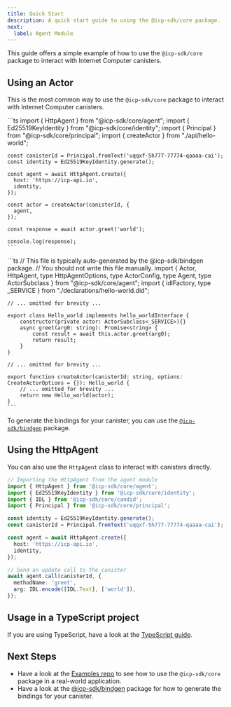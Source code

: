 ```yaml
---
title: Quick Start
description: A quick start guide to using the @icp-sdk/core package.
next:
  label: Agent Module
---
```



This guide offers a simple example of how to use the `@icp-sdk/core` package to interact with Internet Computer canisters.

## Using an Actor

This is the most common way to use the `@icp-sdk/core` package to interact with Internet Computer canisters.

<Tabs>
  <TabItem label="index.ts" icon="seti:typescript">
    ```ts
    import { HttpAgent } from "@icp-sdk/core/agent";
    import { Ed25519KeyIdentity } from "@icp-sdk/core/identity";
    import { Principal } from "@icp-sdk/core/principal";
    import { createActor } from "./api/hello-world";

    const canisterId = Principal.fromText('uqqxf-5h777-77774-qaaaa-cai');
    const identity = Ed25519KeyIdentity.generate();

    const agent = await HttpAgent.create({
      host: 'https://icp-api.io',
      identity,
    });

    const actor = createActor(canisterId, {
      agent,
    });

    const response = await actor.greet('world');

    console.log(response);
    ```

  </TabItem>
  <TabItem label="api/hello-world.ts" icon="seti:typescript">
    ```ts
    // This file is typically auto-generated by the @icp-sdk/bindgen package.
    // You should not write this file manually.
    import { Actor, HttpAgent, type HttpAgentOptions, type ActorConfig, type Agent, type ActorSubclass } from "@icp-sdk/core/agent";
    import { idlFactory, type _SERVICE } from "./declarations/hello-world.did";

    // ... omitted for brevity ...

    export class Hello_world implements hello_worldInterface {
        constructor(private actor: ActorSubclass<_SERVICE>){}
        async greet(arg0: string): Promise<string> {
            const result = await this.actor.greet(arg0);
            return result;
        }
    }

    // ... omitted for brevity ...

    export function createActor(canisterId: string, options: CreateActorOptions = {}): Hello_world {
        // ... omitted for brevity ...
        return new Hello_world(actor);
    }
    ```

  </TabItem>
</Tabs>

To generate the bindings for your canister, you can use the [`@icp-sdk/bindgen`](https://js.icp.build/bindgen/) package.

## Using the HttpAgent

You can also use the `HttpAgent` class to interact with canisters directly.

```ts
// Importing the HttpAgent from the agent module
import { HttpAgent } from '@icp-sdk/core/agent';
import { Ed25519KeyIdentity } from '@icp-sdk/core/identity';
import { IDL } from '@icp-sdk/core/candid';
import { Principal } from '@icp-sdk/core/principal';

const identity = Ed25519KeyIdentity.generate();
const canisterId = Principal.fromText('uqqxf-5h777-77774-qaaaa-cai');

const agent = await HttpAgent.create({
  host: 'https://icp-api.io',
  identity,
});

// Send an update call to the canister
await agent.call(canisterId, {
  methodName: 'greet',
  arg: IDL.encode([IDL.Text], ['world']),
});
```

## Usage in a TypeScript project

If you are using TypeScript, have a look at the [TypeScript guide](./typescript.mdx).

## Next Steps

- Have a look at the [Examples repo](https://github.com/dfinity/examples) to see how to use the `@icp-sdk/core` package in a real-world application.
- Have a look at the [@icp-sdk/bindgen](https://js.icp.build/bindgen/) package for how to generate the bindings for your canister.
